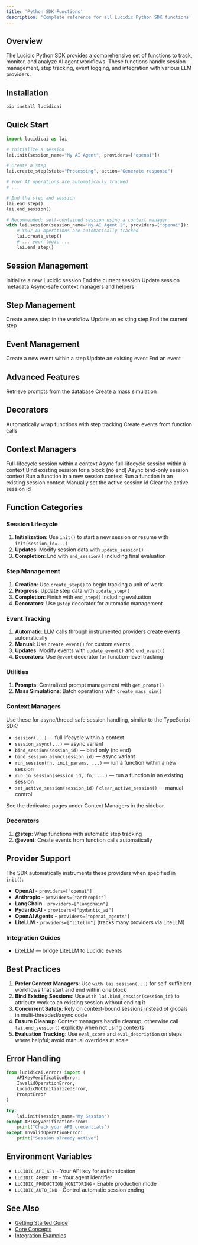 ```yaml
---
title: 'Python SDK Functions'
description: 'Complete reference for all Lucidic Python SDK functions'
---
```


## Overview

The Lucidic Python SDK provides a comprehensive set of functions to track, monitor, and analyze AI agent workflows. These functions handle session management, step tracking, event logging, and integration with various LLM providers.

## Installation

```bash
pip install lucidicai
```

## Quick Start

```python
import lucidicai as lai

# Initialize a session
lai.init(session_name="My AI Agent", providers=["openai"])

# Create a step
lai.create_step(state="Processing", action="Generate response")

# Your AI operations are automatically tracked
# ...

# End the step and session
lai.end_step()
lai.end_session()

# Recommended: self-contained session using a context manager
with lai.session(session_name="My AI Agent 2", providers=["openai"]):
    # Your AI operations are automatically tracked
    lai.create_step()
    # ... your logic ...
    lai.end_step()
```

## Session Management

<CardGroup cols={2}>
  <Card title="init" icon="play" href="/python-sdk/init">
    Initialize a new Lucidic session
  </Card>
  <Card title="end_session" icon="stop" href="/python-sdk/end_session">
    End the current session
  </Card>
  <Card title="update_session" icon="pen" href="/python-sdk/update_session">
    Update session metadata
  </Card>
  <Card title="Session Context" icon="link" href="/python-sdk/session-context">
    Async-safe context managers and helpers
  </Card>
</CardGroup>

## Step Management

<CardGroup cols={2}>
  <Card title="create_step" icon="plus" href="/python-sdk/create_step">
    Create a new step in the workflow
  </Card>
  <Card title="update_step" icon="pen" href="/python-sdk/update_step">
    Update an existing step
  </Card>
  <Card title="end_step" icon="check" href="/python-sdk/end_step">
    End the current step
  </Card>
</CardGroup>

## Event Management

<CardGroup cols={2}>
  <Card title="create_event" icon="bolt" href="/python-sdk/create_event">
    Create a new event within a step
  </Card>
  <Card title="update_event" icon="pen" href="/python-sdk/update_event">
    Update an existing event
  </Card>
  <Card title="end_event" icon="flag-checkered" href="/python-sdk/end_event">
    End an event
  </Card>
</CardGroup>

## Advanced Features

<CardGroup cols={2}>
  <Card title="get_prompt" icon="message" href="/python-sdk/get_prompt">
    Retrieve prompts from the database
  </Card>
  <Card title="create_mass_sim" icon="layer-group" href="/python-sdk/create_mass_sim">
    Create a mass simulation
  </Card>
</CardGroup>

## Decorators

<CardGroup cols={2}>
  <Card title="@step" icon="at" href="/python-sdk/decorators#the-step-decorator">
    Automatically wrap functions with step tracking
  </Card>
  <Card title="@event" icon="at" href="/python-sdk/decorators#the-event-decorator">
    Create events from function calls
  </Card>
</CardGroup>

## Context Managers

<CardGroup cols={2}>
  <Card title="session" icon="link" href="/python-sdk/context/session">
    Full-lifecycle session within a context
  </Card>
  <Card title="session_async" icon="link" href="/python-sdk/context/session_async">
    Async full-lifecycle session within a context
  </Card>
  <Card title="bind_session" icon="link" href="/python-sdk/context/bind_session">
    Bind existing session for a block (no end)
  </Card>
  <Card title="bind_session_async" icon="link" href="/python-sdk/context/bind_session_async">
    Async bind-only session context
  </Card>
  <Card title="run_session" icon="link" href="/python-sdk/context/run_session">
    Run a function in a new session context
  </Card>
  <Card title="run_in_session" icon="link" href="/python-sdk/context/run_in_session">
    Run a function in an existing session context
  </Card>
  <Card title="set_active_session" icon="link" href="/python-sdk/context/set_active_session">
    Manually set the active session id
  </Card>
  <Card title="clear_active_session" icon="link" href="/python-sdk/context/clear_active_session">
    Clear the active session id
  </Card>
</CardGroup>

## Function Categories

### Session Lifecycle

1. **Initialization**: Use `init()` to start a new session or resume with `init(session_id=...)`
2. **Updates**: Modify session data with `update_session()`
3. **Completion**: End with `end_session()` including final evaluation

### Step Management

1. **Creation**: Use `create_step()` to begin tracking a unit of work
2. **Progress**: Update step data with `update_step()`
3. **Completion**: Finish with `end_step()` including evaluation
4. **Decorators**: Use `@step` decorator for automatic management

### Event Tracking

1. **Automatic**: LLM calls through instrumented providers create events automatically
2. **Manual**: Use `create_event()` for custom events
3. **Updates**: Modify events with `update_event()` and `end_event()`
4. **Decorators**: Use `@event` decorator for function-level tracking

### Utilities

1. **Prompts**: Centralized prompt management with `get_prompt()`
2. **Mass Simulations**: Batch operations with `create_mass_sim()`

### Context Managers

Use these for async/thread-safe session handling, similar to the TypeScript SDK:

- `session(...)` — full lifecycle within a context
- `session_async(...)` — async variant
- `bind_session(session_id)` — bind only (no end)
- `bind_session_async(session_id)` — async variant
- `run_session(fn, init_params, ...)` — run a function within a new session
- `run_in_session(session_id, fn, ...)` — run a function in an existing session
- `set_active_session(session_id)` / `clear_active_session()` — manual control

See the dedicated pages under Context Managers in the sidebar.

### Decorators

1. **@step**: Wrap functions with automatic step tracking
2. **@event**: Create events from function calls automatically

## Provider Support

The SDK automatically instruments these providers when specified in `init()`:

- **OpenAI** - `providers=["openai"]`
- **Anthropic** - `providers=["anthropic"]`
- **LangChain** - `providers=["langchain"]`
- **PydanticAI** - `providers=["pydantic_ai"]`
- **OpenAI Agents** - `providers=["openai_agents"]`
- **LiteLLM** - `providers=["litellm"]` (tracks many providers via LiteLLM)

### Integration Guides

- [LiteLLM](/integrations/litellm) — bridge LiteLLM to Lucidic events

## Best Practices

1. **Prefer Context Managers**: Use `with lai.session(...)` for self-sufficient workflows that start and end within one block
2. **Bind Existing Sessions**: Use `with lai.bind_session(session_id)` to attribute work to an existing session without ending it
3. **Concurrent Safety**: Rely on context-bound sessions instead of globals in multi-threaded/async code
4. **Ensure Cleanup**: Context managers handle cleanup; otherwise call `lai.end_session()` explicitly when not using contexts
5. **Evaluation Tracking**: Use `eval_score` and `eval_description` on steps where helpful; avoid manual overrides at scale

## Error Handling

```python
from lucidicai.errors import (
    APIKeyVerificationError,
    InvalidOperationError,
    LucidicNotInitializedError,
    PromptError
)

try:
    lai.init(session_name="My Session")
except APIKeyVerificationError:
    print("Check your API credentials")
except InvalidOperationError:
    print("Session already active")
```

## Environment Variables

- `LUCIDIC_API_KEY` - Your API key for authentication
- `LUCIDIC_AGENT_ID` - Your agent identifier
- `LUCIDIC_PRODUCTION_MONITORING` - Enable production mode
- `LUCIDIC_AUTO_END` - Control automatic session ending

## See Also

- [Getting Started Guide](/getting-started/python)
- [Core Concepts](/core-concepts/sessions)
- [Integration Examples](/integrations/openai)
